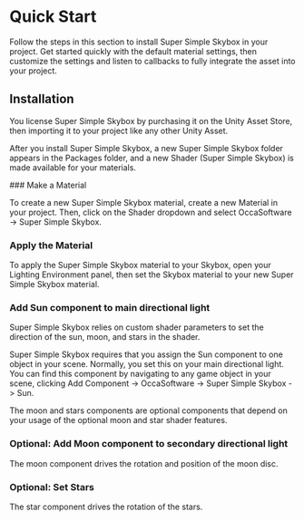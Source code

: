 

# Quick Start

Follow the steps in this section to install Super Simple Skybox in your project. Get started quickly with the default material settings, then customize the settings and listen to callbacks to fully integrate the asset into your project.

## Installation

You license Super Simple Skybox by purchasing it on the Unity Asset Store, then importing it to your project like any other Unity Asset.

After you install Super Simple Skybox, a new Super Simple Skybox folder appears in the Packages folder, and a new Shader (Super Simple Skybox) is made available for your materials.

<Steps>
### Make a Material

To create a new Super Simple Skybox material, create a new Material in your project. Then, click on the Shader dropdown and select OccaSoftware -> Super Simple Skybox.

### Apply the Material

To apply the Super Simple Skybox material to your Skybox, open your Lighting Environment panel, then set the Skybox material to your new Super Simple Skybox material.

### Add Sun component to main directional light

Super Simple Skybox relies on custom shader parameters to set the direction of the sun, moon, and stars in the shader.

Super Simple Skybox requires that you assign the Sun component to one object in your scene. Normally, you set this on your main directional light. You can find this component by navigating to any game object in your scene, clicking Add Component -> OccaSoftware -> Super Simple Skybox -> Sun.

The moon and stars components are optional components that depend on your usage of the optional moon and star shader features.

### Optional: Add Moon component to secondary directional light

The moon component drives the rotation and position of the moon disc.

### Optional: Set Stars

The star component drives the rotation of the stars.

</Steps>
